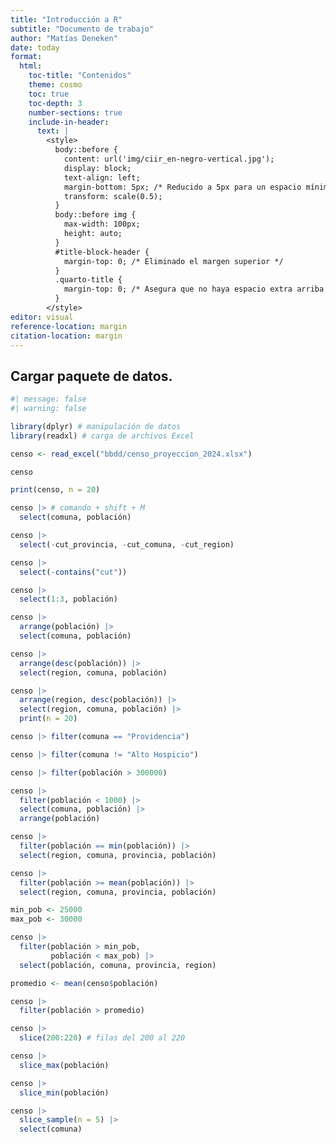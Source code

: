 ```yaml
---
title: "Introducción a R" 
subtitle: "Documento de trabajo"
author: "Matías Deneken"
date: today
format:
  html:
    toc-title: "Contenidos"
    theme: cosmo
    toc: true
    toc-depth: 3
    number-sections: true
    include-in-header:
      text: |
        <style>
          body::before {
            content: url('img/ciir_en-negro-vertical.jpg');
            display: block;
            text-align: left;
            margin-bottom: 5px; /* Reducido a 5px para un espacio mínimo */
            transform: scale(0.5);
          }
          body::before img {
            max-width: 100px;
            height: auto;
          }
          #title-block-header {
            margin-top: 0; /* Eliminado el margen superior */
          }
          .quarto-title {
            margin-top: 0; /* Asegura que no haya espacio extra arriba del título */
          }
        </style>
editor: visual
reference-location: margin
citation-location: margin
---
```


## Cargar paquete de datos.


```r
#| message: false
#| warning: false

library(dplyr) # manipulación de datos
library(readxl) # carga de archivos Excel
```


```r
censo <- read_excel("bbdd/censo_proyeccion_2024.xlsx")
```

```r
censo
```

```r
print(censo, n = 20)
```

```r
censo |> # comando + shift + M
  select(comuna, población)
```

```r
censo |> 
  select(-cut_provincia, -cut_comuna, -cut_region)
```

```r
censo |> 
  select(-contains("cut"))
```

```r
censo |> 
  select(1:3, población)
```

```r
censo |>
  arrange(población) |>
  select(comuna, población)
```


```r
censo |> 
  arrange(desc(población)) |> 
  select(region, comuna, población)
```

```r
censo |> 
  arrange(region, desc(población)) |> 
  select(region, comuna, población) |> 
  print(n = 20)
```

```r
censo |> filter(comuna == "Providencia")
```

```r
censo |> filter(comuna != "Alto Hospicio")
```

```r
censo |> filter(población > 300000)
```

```r
censo |> 
  filter(población < 1000) |> 
  select(comuna, población) |> 
  arrange(población)
```

```r
censo |> 
  filter(población == min(población)) |> 
  select(region, comuna, provincia, población)
```

```r
censo |> 
  filter(población >= mean(población)) |> 
  select(region, comuna, provincia, población)
```

```r
min_pob <- 25000
max_pob <- 30000

censo |> 
  filter(población > min_pob,
         población < max_pob) |> 
  select(población, comuna, provincia, region)
```

```r
promedio <- mean(censo$población)

censo |> 
  filter(población > promedio)
```

```r
censo |> 
  slice(200:220) # filas del 200 al 220
```

```r
censo |> 
  slice_max(población)
```

```r
censo |> 
  slice_min(población)
```

```r
censo |> 
  slice_sample(n = 5) |> 
  select(comuna)
```

